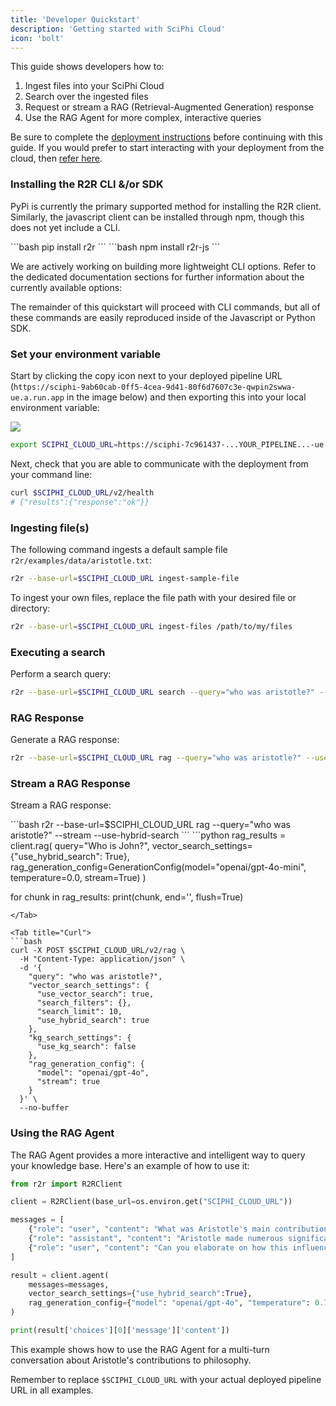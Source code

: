 ```yaml
---
title: 'Developer Quickstart'
description: 'Getting started with SciPhi Cloud'
icon: 'bolt'
---
```


This guide shows developers how to:

1. Ingest files into your SciPhi Cloud
2. Search over the ingested files
3. Request or stream a RAG (Retrieval-Augmented Generation) response
4. Use the RAG Agent for more complex, interactive queries

Be sure to complete the [deployment instructions](/sciphi-cloud/deploy) before continuing with this guide. If you would prefer to start interacting with your deployment from the cloud, then [refer here](/sciphi-cloud/projects).


### Installing the R2R CLI &/or SDK

PyPi is currently the primary supported method for installing the R2R client. Similarly, the javascript client can be installed through npm, though this does not yet include a CLI.

<Tabs>
<Tab title="Python SDK + CLI">
```bash
pip install r2r
```
</Tab>
<Tab title="JS SDK">
```bash
npm install r2r-js
```
</Tab>
</Tabs>

We are actively working on building more lightweight CLI options. Refer to the dedicated documentation sections for further information about the currently available options:

<CardGroup cols={3}>
  <Card title="API Reference" icon="message-code" href="/api-reference/introduction" />
  <Card title="Python SDK" icon="python" href="/documentation/python-sdk" />
  <Card title="Javascript SDK" icon="js" href="/documentation/js-sdk" />
</CardGroup>

The remainder of this quickstart will proceed with CLI commands, but all of these commands are easily reproduced inside of the Javascript or Python SDK.


### Set your environment variable

Start by clicking the copy icon next to your deployed pipeline URL (`https://sciphi-9ab60cab-0ff5-4cea-9d41-80f6d7607c3e-qwpin2swwa-ue.a.run.app` in the image below) and then exporting this into your local environment variable:

<Frame>
  <img src="/images/deployment.png" style={{ borderRadius: '0.5rem' }} />
</Frame>

```bash
export SCIPHI_CLOUD_URL=https://sciphi-7c961437-...YOUR_PIPELINE...-ue.a.run.app
```

Next, check that you are able to communicate with the deployment from your command line:

```bash
curl $SCIPHI_CLOUD_URL/v2/health
# {"results":{"response":"ok"}}
```

### Ingesting file(s)

The following command ingests a default sample file `r2r/examples/data/aristotle.txt`:

```bash
r2r --base-url=$SCIPHI_CLOUD_URL ingest-sample-file
```

To ingest your own files, replace the file path with your desired file or directory:


```bash
r2r --base-url=$SCIPHI_CLOUD_URL ingest-files /path/to/my/files
```

### Executing a search

Perform a search query:

```bash
r2r --base-url=$SCIPHI_CLOUD_URL search --query="who was aristotle?" --use-hybrid-search
```


### RAG Response

Generate a RAG response:

```bash
r2r --base-url=$SCIPHI_CLOUD_URL rag --query="who was aristotle?" --use-hybrid-search
```

### Stream a RAG Response

Stream a RAG response:

<Tabs>
<Tab title="CLI">
```bash
r2r --base-url=$SCIPHI_CLOUD_URL rag --query="who was aristotle?" --stream --use-hybrid-search
```
</Tab>

<Tab title="Python">
```python
rag_results = client.rag(
    query="Who is John?",
    vector_search_settings={"use_hybrid_search": True},
    rag_generation_config=GenerationConfig(model="openai/gpt-4o-mini", temperature=0.0, stream=True)
)

for chunk in rag_results:
    print(chunk, end='', flush=True)
```
</Tab>

<Tab title="Curl">
```bash
curl -X POST $SCIPHI_CLOUD_URL/v2/rag \
  -H "Content-Type: application/json" \
  -d '{
    "query": "who was aristotle?",
    "vector_search_settings": {
      "use_vector_search": true,
      "search_filters": {},
      "search_limit": 10,
      "use_hybrid_search": true
    },
    "kg_search_settings": {
      "use_kg_search": false
    },
    "rag_generation_config": {
      "model": "openai/gpt-4o",
      "stream": true
    }
  }' \
  --no-buffer
```
</Tab>
</Tabs>

### Using the RAG Agent

The RAG Agent provides a more interactive and intelligent way to query your knowledge base. Here's an example of how to use it:

```python
from r2r import R2RClient

client = R2RClient(base_url=os.environ.get("SCIPHI_CLOUD_URL"))

messages = [
    {"role": "user", "content": "What was Aristotle's main contribution to philosophy?"},
    {"role": "assistant", "content": "Aristotle made numerous significant contributions to philosophy, but one of his main contributions was in the field of logic and reasoning. He developed a system of formal logic, which is considered the first comprehensive system of its kind in Western philosophy. This system, often referred to as Aristotelian logic or term logic, provided a framework for deductive reasoning and laid the groundwork for scientific thinking."},
    {"role": "user", "content": "Can you elaborate on how this influenced later thinkers?"}
]

result = client.agent(
    messages=messages,
    vector_search_settings={"use_hybrid_search":True},
    rag_generation_config={"model": "openai/gpt-4o", "temperature": 0.7}
)

print(result['choices'][0]['message']['content'])
```

This example shows how to use the RAG Agent for a multi-turn conversation about Aristotle's contributions to philosophy.

Remember to replace `$SCIPHI_CLOUD_URL` with your actual deployed pipeline URL in all examples.
